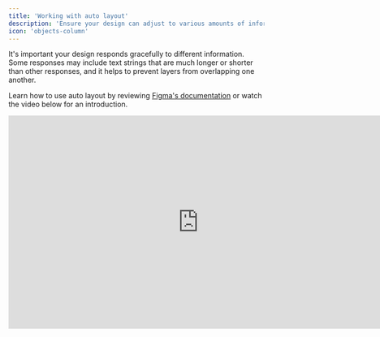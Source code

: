 ```yaml
---
title: 'Working with auto layout'
description: 'Ensure your design can adjust to various amounts of information'
icon: 'objects-column'
---
```


It's important your design responds gracefully to different information. Some responses may include text strings that are much longer or shorter than other responses, and it helps to prevent layers from overlapping one another.

Learn how to use auto layout by reviewing [Figma's documentation](https://help.figma.com/hc/en-us/articles/5731482952599-Add-auto-layout-to-a-design) or watch the video below for an introduction.

<iframe width="747" height="420" src="https://www.youtube.com/embed/PNJxeD29ZTg" title="Figma tutorial: Auto layout button" frameborder="0" allow="accelerometer; autoplay; clipboard-write; encrypted-media; gyroscope; picture-in-picture; web-share" referrerpolicy="strict-origin-when-cross-origin" allowfullscreen></iframe>
